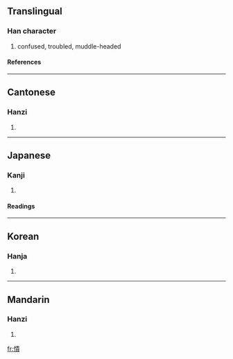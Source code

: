 {{see|愦}}

==Translingual==
===Han character===
{{Han char|rn=61|rad=心|as=12|sn=15|four=9508<sub>6</sub>|canj=心中一金 (PLMC)}}
# confused, troubled, muddle-headed
====References====
{{Han ref|kx=0402.170|dkj=11211|dj=0742.200|hdz=42354.070|uh=6192|ud=24978|bh=E5A6|bd=58790}}
----
==Cantonese==
===Hanzi===
{{yue-hanzi|jyut=|y=kui2}}
# {{defn|Cantonese}}
----
==Japanese==
===Kanji===
{{ja-kanji|grade=|rs=心12}}
# {{defn|Japanese}} 
====Readings====
{{ja-readings|on=[[かい]] (kai), [[がい]] (gai)|kun=[[みだれる]] (midareru)}}
----
==Korean==
===Hanja===
{{ko-hanja|hangeul=궤|eumhun=|rv=gwe|mr=kwe|y=kwey}}
# {{defn|Korean}}
----
==Mandarin==
===Hanzi===
{{cmn-hanzi|sim=愦|pin=[[kuì]] ([[kui4]])|wg=k'uei<sup>4</sup>}}
# {{defn|Mandarin}}

[[fr:憒]]